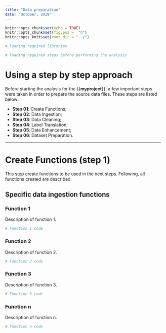 ```yaml
---
title: "Data preparation"
date: "October, 2019"
---
```


```r
knitr::opts_chunk$set(echo = TRUE)
knitr::opts_chunk$set(fig.pos =  "h")
knitr::opts_knit$set(root.dir = "../")

# loading required libraries

```

```r
# loading required steps before performing the analysis

```

# Using a step by step approach

Before starting the analysis for the {{__myproject__}}, a few important steps were taken in order to prepare the source data files. These steps are listed below:

- **Step 01**: Create Functions;
- **Step 02**: Data Ingestion;
- **Step 03**: Data Cleaning;
- **Step 04**: Label Translation;
- **Step 05**: Data Enhancement;
- **Step 06**: Dataset Preparation.

*******************************************************************************

# Create Functions (step 1)
This step create functions to be used in the next steps. Following, all functions created are described.

## Specific data ingestion functions

### Function 1
Description of function 1.

``` r
# Function 1 code
```

### Function 2
Description of function 2.

``` r
# Function 2 code
```

### Function 3
Description of function 3.

``` r
# Function 3 code
```

### Function n
Description of function n.

``` r
# Function n code
```